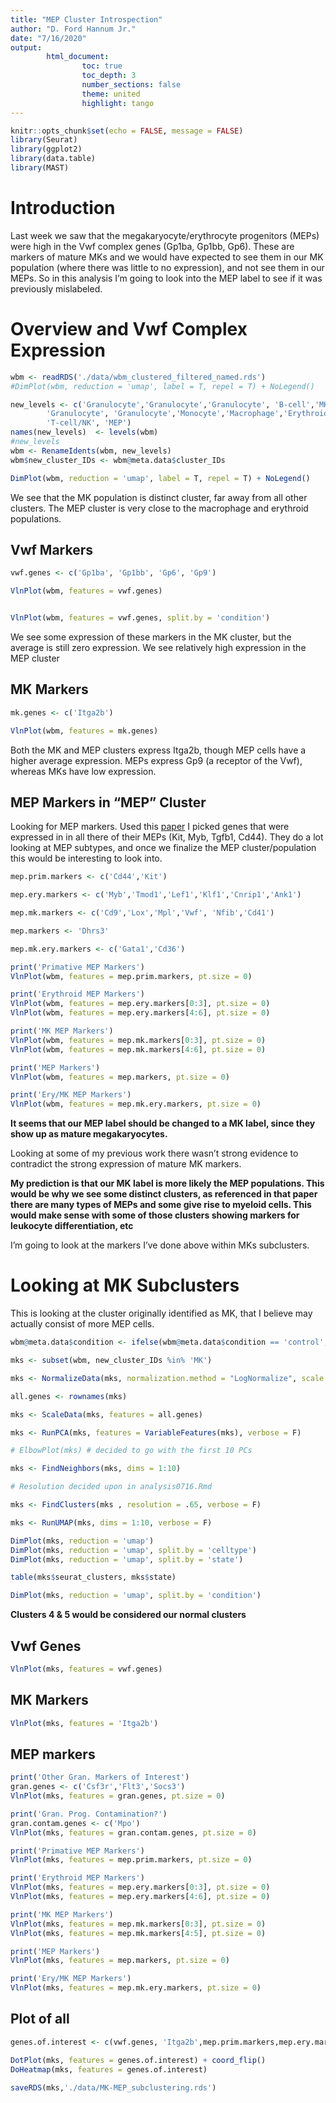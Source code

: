 ```yaml
---
title: "MEP Cluster Introspection"
author: "D. Ford Hannum Jr."
date: "7/16/2020"
output: 
        html_document:
                toc: true
                toc_depth: 3
                number_sections: false
                theme: united
                highlight: tango
---
```


```r
knitr::opts_chunk$set(echo = FALSE, message = FALSE)
library(Seurat)
library(ggplot2)
library(data.table)
library(MAST)
```

# Introduction

Last week we saw that the megakaryocyte/erythrocyte progenitors (MEPs) were high in the Vwf complex genes (Gp1ba, Gp1bb, Gp6). These are markers of mature MKs and we would have expected to see them in our MK population (where there was little to no expression), and not see them in our MEPs. So in this analysis I'm going to look into the MEP label to see if it was previously mislabeled.

# Overview and Vwf Complex Expression

```r
wbm <- readRDS('./data/wbm_clustered_filtered_named.rds')
#DimPlot(wbm, reduction = 'umap', label = T, repel = T) + NoLegend()
```

```r
new_levels <- c('Granulocyte','Granulocyte','Granulocyte', 'B-cell','MK', 
        'Granulocyte', 'Granulocyte','Monocyte','Macrophage','Erythroid','B-cell',
        'T-cell/NK', 'MEP')
names(new_levels)  <- levels(wbm)
#new_levels
wbm <- RenameIdents(wbm, new_levels)
wbm$new_cluster_IDs <- wbm@meta.data$cluster_IDs
```

```r
DimPlot(wbm, reduction = 'umap', label = T, repel = T) + NoLegend()
```

We see that the MK population is distinct cluster, far away from all other clusters. The MEP cluster is very close to the macrophage and erythroid populations.

## Vwf Markers

```r
vwf.genes <- c('Gp1ba', 'Gp1bb', 'Gp6', 'Gp9')

VlnPlot(wbm, features = vwf.genes)


VlnPlot(wbm, features = vwf.genes, split.by = 'condition')
```

We see some expression of these markers in the MK cluster, but the average is still zero expression. We see relatively high expression in the MEP cluster

## MK Markers

```r
mk.genes <- c('Itga2b')

VlnPlot(wbm, features = mk.genes)
```

Both the MK and MEP clusters express Itga2b, though MEP cells have a higher average expression. MEPs express Gp9 (a receptor of the Vwf), whereas MKs have low expression.

## MEP Markers in "MEP" Cluster

Looking for MEP markers. Used this [paper](https://www.ncbi.nlm.nih.gov/pmc/articles/PMC4855892/) I picked genes that were expressed in in all there of their MEPs (Kit, Myb, Tgfb1, Cd44). They do a lot looking at MEP subtypes, and once we finalize the MEP cluster/population this would be interesting to look into.

```r
mep.prim.markers <- c('Cd44','Kit')

mep.ery.markers <- c('Myb','Tmod1','Lef1','Klf1','Cnrip1','Ank1')

mep.mk.markers <- c('Cd9','Lox','Mpl','Vwf', 'Nfib','Cd41')

mep.markers <- 'Dhrs3'

mep.mk.ery.markers <- c('Gata1','Cd36')

print('Primative MEP Markers')
VlnPlot(wbm, features = mep.prim.markers, pt.size = 0)

print('Erythroid MEP Markers')
VlnPlot(wbm, features = mep.ery.markers[0:3], pt.size = 0)
VlnPlot(wbm, features = mep.ery.markers[4:6], pt.size = 0)

print('MK MEP Markers')
VlnPlot(wbm, features = mep.mk.markers[0:3], pt.size = 0)
VlnPlot(wbm, features = mep.mk.markers[4:6], pt.size = 0)

print('MEP Markers')
VlnPlot(wbm, features = mep.markers, pt.size = 0)

print('Ery/MK MEP Markers')
VlnPlot(wbm, features = mep.mk.ery.markers, pt.size = 0)
```

**It seems that our MEP label should be changed to a MK label, since they show up as mature megakaryocytes.**

Looking at some of my previous work there wasn't strong evidence to contradict the strong expression of mature MK markers.

**My prediction is that our MK label is more likely the MEP populations. This would be why we see some distinct clusters, as referenced in that paper there are many types of MEPs and some give rise to myeloid cells. This would make sense with some of those clusters showing markers for leukocyte differentiation, etc**

I'm going to look at the markers I've done above within MKs subclusters.

# Looking at MK Subclusters

This is looking at the cluster originally identified as MK, that I believe may actually consist of more MEP cells.

```r

wbm@meta.data$condition <- ifelse(wbm@meta.data$condition == 'control', 'Control', "Mpl")

mks <- subset(wbm, new_cluster_IDs %in% 'MK')

mks <- NormalizeData(mks, normalization.method = "LogNormalize", scale.factor = 10000)

all.genes <- rownames(mks)

mks <- ScaleData(mks, features = all.genes)

mks <- RunPCA(mks, features = VariableFeatures(mks), verbose = F)

# ElbowPlot(mks) # decided to go with the first 10 PCs

mks <- FindNeighbors(mks, dims = 1:10)

# Resolution decided upon in analysis0716.Rmd

mks <- FindClusters(mks , resolution = .65, verbose = F)

mks <- RunUMAP(mks, dims = 1:10, verbose = F)
```

```r
DimPlot(mks, reduction = 'umap')
DimPlot(mks, reduction = 'umap', split.by = 'celltype')
DimPlot(mks, reduction = 'umap', split.by = 'state')

table(mks$seurat_clusters, mks$state)

DimPlot(mks, reduction = 'umap', split.by = 'condition')
```

**Clusters 4 & 5 would be considered our normal clusters**

## Vwf Genes

```r
VlnPlot(mks, features = vwf.genes)
```

## MK Markers
```r
VlnPlot(mks, features = 'Itga2b')
```

## MEP markers

```r
print('Other Gran. Markers of Interest')
gran.genes <- c('Csf3r','Flt3','Socs3')
VlnPlot(mks, features = gran.genes, pt.size = 0)

print('Gran. Prog. Contamination?')
gran.contam.genes <- c('Mpo')
VlnPlot(mks, features = gran.contam.genes, pt.size = 0)

print('Primative MEP Markers')
VlnPlot(mks, features = mep.prim.markers, pt.size = 0)

print('Erythroid MEP Markers')
VlnPlot(mks, features = mep.ery.markers[0:3], pt.size = 0)
VlnPlot(mks, features = mep.ery.markers[4:6], pt.size = 0)

print('MK MEP Markers')
VlnPlot(mks, features = mep.mk.markers[0:3], pt.size = 0)
VlnPlot(mks, features = mep.mk.markers[4:5], pt.size = 0)

print('MEP Markers')
VlnPlot(mks, features = mep.markers, pt.size = 0)

print('Ery/MK MEP Markers')
VlnPlot(mks, features = mep.mk.ery.markers, pt.size = 0)
```

## Plot of all

```r
genes.of.interest <- c(vwf.genes, 'Itga2b',mep.prim.markers,mep.ery.markers, mep.markers, mep.mk.markers, mep.mk.ery.markers)

DotPlot(mks, features = genes.of.interest) + coord_flip()
DoHeatmap(mks, features = genes.of.interest)
```

```r
saveRDS(mks,'./data/MK-MEP_subclustering.rds')
```



